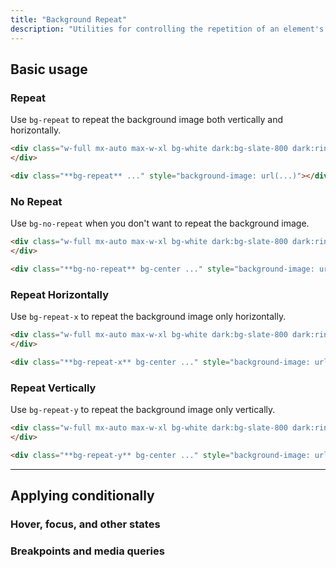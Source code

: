 ```yaml
---
title: "Background Repeat"
description: "Utilities for controlling the repetition of an element's background image."
---
```




## Basic usage

### Repeat

Use `bg-repeat` to repeat the background image both vertically and horizontally.

```html {{ example: true }}
<div class="w-full mx-auto max-w-xl bg-white dark:bg-slate-800 dark:ring-1 dark:ring-slate-200/20 h-80 bg-repeat bg-center shadow-xl rounded-lg" style="background-image:url('/img/background-pattern.svg');">
</div>
```

```html
<div class="**bg-repeat** ..." style="background-image: url(...)"></div>
```

### No Repeat

Use `bg-no-repeat` when you don't want to repeat the background image.

```html {{ example: true }}
<div class="w-full mx-auto max-w-xl bg-white dark:bg-slate-800 dark:ring-1 dark:ring-slate-200/20 h-64 bg-no-repeat bg-center shadow-xl rounded-lg" style="background-image:url('/img/background-pattern.svg');">
</div>
```

```html
<div class="**bg-no-repeat** bg-center ..." style="background-image: url(...)"></div>
```

### Repeat Horizontally

Use `bg-repeat-x` to repeat the background image only horizontally.

```html {{ example: true }}
<div class="w-full mx-auto max-w-xl bg-white dark:bg-slate-800 dark:ring-1 dark:ring-slate-200/20 h-64 bg-repeat-x bg-center shadow-xl rounded-lg" style="background-image:url('/img/background-pattern.svg');">
</div>
```

```html
<div class="**bg-repeat-x** bg-center ..." style="background-image: url(...)"></div>
```

### Repeat Vertically

Use `bg-repeat-y` to repeat the background image only vertically.

```html {{ example: true }}
<div class="w-full mx-auto max-w-xl bg-white dark:bg-slate-800 dark:ring-1 dark:ring-slate-200/20 h-64 bg-repeat-y bg-center shadow-xl rounded-lg" style="background-image:url('/img/background-pattern.svg');">
</div>
```

```html
<div class="**bg-repeat-y** bg-center ..." style="background-image: url(...)"></div>
```

---

## <Heading ignore>Applying conditionally</Heading>

### <Heading ignore>Hover, focus, and other states</Heading>

<HoverFocusAndOtherStates defaultClass="bg-repeat" featuredClass="bg-repeat-x" />

### <Heading ignore>Breakpoints and media queries</Heading>

<BreakpointsAndMediaQueries defaultClass="bg-repeat" featuredClass="bg-repeat-x" />
